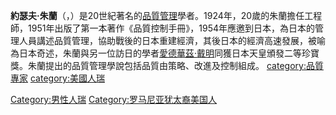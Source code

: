 {{expand|time=2014-08-06T14:18:52+00:00}}
{{refimprove|time=2014-08-06T14:18:52+00:00}}
'''約瑟夫·朱蘭'''（{{lang|en|Joseph M. Juran}}，{{bd|1904年|12月24日|2008年|2月28日|catIdx=Juran, Joseph}}）是20世紀著名的[[品質管理|品質管理]]學者。1924年，20歲的朱蘭擔任工程師，1951年出版了第一本著作《品質控制手冊》，1954年應邀到日本，為日本的管理人員講述品質管理，協助戰後的日本重建經濟，其後日本的經濟高速發展，被喻為日本奇述，朱蘭與另一位訪日的學者[[愛德華茲·戴明|愛德華茲·戴明]]同獲日本天皇頒發二等珍寶獎。朱蘭提出的品質管理學說包括品質由策略、改進及控制組成。
{{Authority control}}
{{DEFAULTSORT:Juran, Joseph}}
[[category:品質專家|category:品質專家]]
[[category:美國人瑞|category:美國人瑞]]
[[Category:男性人瑞|Category:男性人瑞]]
[[Category:罗马尼亚犹太裔美国人|Category:罗马尼亚犹太裔美国人]]